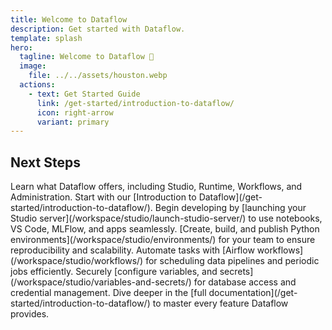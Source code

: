 ```yaml
---
title: Welcome to Dataflow
description: Get started with Dataflow.
template: splash
hero:
  tagline: Welcome to Dataflow 🚀
  image:
    file: ../../assets/houston.webp
  actions:
    - text: Get Started Guide
      link: /get-started/introduction-to-dataflow/
      icon: right-arrow
      variant: primary
---
```



## Next Steps

<CardGrid stagger>
  <Card title="Explore Dataflow" icon="rocket">
    Learn what Dataflow offers, including Studio, Runtime, Workflows, and Administration. Start with our [Introduction to Dataflow](/get-started/introduction-to-dataflow/).
  </Card>

  <Card title="Launch Studio Server" icon="play-circle">
    Begin developing by [launching your Studio server](/workspace/studio/launch-studio-server/) to use notebooks, VS Code, MLFlow, and apps seamlessly.
  </Card>

  <Card title="Manage Environments" icon="layers">
    [Create, build, and publish Python environments](/workspace/studio/environments/) for your team to ensure reproducibility and scalability.
  </Card>

  <Card title="Use Workflows" icon="flow">
    Automate tasks with [Airflow workflows](/workspace/studio/workflows/) for scheduling data pipelines and periodic jobs efficiently.
  </Card>

  <Card title="Manage variables & Secrets" icon="key">
    Securely [configure  variables, and secrets](/workspace/studio/variables-and-secrets/) for database access and credential management.
  </Card>

  <Card title="Read the Docs" icon="open-book">
    Dive deeper in the [full documentation](/get-started/introduction-to-dataflow/) to master every feature Dataflow provides.
  </Card>
</CardGrid>


